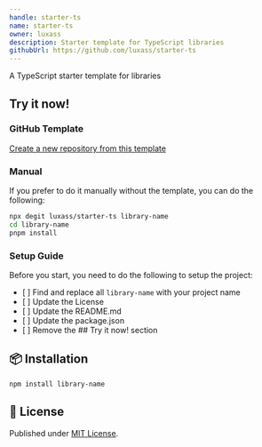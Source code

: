 ```yaml
---
handle: starter-ts
name: starter-ts
owner: luxass
description: Starter template for TypeScript libraries
githubUrl: https://github.com/luxass/starter-ts
---
```


A TypeScript starter template for libraries

## Try it now!

### GitHub Template

[Create a new repository from this template](https://github.com/new?template_name=starter-ts\&template_owner=luxass)

### Manual

If you prefer to do it manually without the template, you can do the following:

```bash
npx degit luxass/starter-ts library-name
cd library-name
pnpm install
```

### Setup Guide

Before you start, you need to do the following to setup the project:

* \[ ] Find and replace all `library-name` with your project name
* \[ ] Update the License
* \[ ] Update the README.md
* \[ ] Update the package.json
* \[ ] Remove the ## Try it now! section

## 📦 Installation

```sh
npm install library-name
```

## 📄 License

Published under [MIT License](https://github.com/luxass/starter-ts/blob/main/LICENSE).
